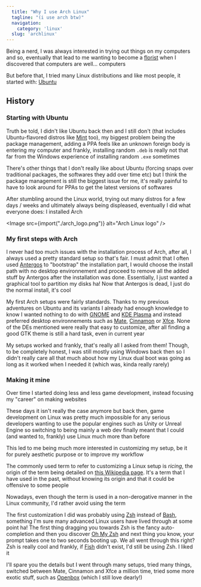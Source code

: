 ```yaml
---
  title: "Why I use Arch Linux"
  tagline: "(i use arch btw)"
  navigation:
    category: 'linux'
  slug: 'archlinux'
---
```


Being a nerd, I was always interested in trying out things on my computers and so, eventually that lead to me wanting to become a [florist](/wiki/floristry/intro) when I discovered that computers are well... computers

But before that, I tried many Linux distributions and like most people, it started with: [Ubuntu](https://ubuntu.com/)

## History

### Starting with Ubuntu

Truth be told, I didn't like Ubuntu back then and I still don't (that includes Ubuntu-flavored distros like [Mint](https://linuxmint.com/) too), my biggest problem being the package management, adding a PPA feels like an unknown foreign body is entering my computer and frankly, installing random `.deb` is really not that far from the Windows experience of installing random `.exe` sometimes

There's other things that I don't really like about Ubuntu (forcing snaps over traditional packages, the softwares they add over time etc) but I think the package management is still the biggest issue for me, it's really painful to have to look around for PPAs to get the latest versions of softwares

After stumbling around the Linux world, trying out many distros for a few days / weeks and ultimately always being displeased, eventually I did what everyone does: I installed Arch

<Image src={import("./arch_logo.png")} alt="Arch Linux logo" />

### My first steps with Arch

I never had too much issues with the installation process of Arch, after all, I always used a pretty standard setup so that's fair. I must admit that I often used [Antergos](https://en.wikipedia.org/wiki/Antergos) to "bootstrap" the installation part, I would choose the install path with no desktop environnement and proceed to remove all the added stuff by Antergos after the installation was done. Essentially, I just wanted a graphical tool to partition my disks ha! Now that Antergos is dead, I just do the normal install, it's cool

My first Arch setups were fairly standards. Thanks to my previous adventures on Ubuntu and its variants I already had enough knowledge to know I wanted nothing to do with [GNOME](https://en.wikipedia.org/wiki/GNOME) and [KDE Plasma](https://en.wikipedia.org/wiki/KDE_Plasma) and instead preferred desktop environnements such as [Mate](https://mate-desktop.org/), [Cinnamon](https://github.com/linuxmint/Cinnamon) or [Xfce](https://xfce.org/). None of the DEs mentioned were really that easy to customize, after all finding a good GTK theme is still a hard task, even in current year

My setups worked and frankly, that's really all I asked from them! Though, to be completely honest, I was still mostly using Windows back then so I didn't really care all that much about how my Linux dual boot was going as long as it worked when I needed it (which was, kinda really rarely)

### Making it mine

Over time I started doing less and less game development, instead focusing my "career" on making websites

These days it isn't really the case anymore but back then, game development on Linux was pretty much impossible for any serious developers wanting to use the popular engines such as Unity or Unreal Engine so switching to being mainly a web dev finally meant that I could (and wanted to, frankly) use Linux much more than before

This led to me being much more interested in customizing my setup, be it for purely aesthetic purpose or to improve my workflow

The commonly used term to refer to customizing a Linux setup is _ricing_, the origin of the term being detailed on [this Wikipedia page](https://en.wikipedia.org/wiki/Rice_burner). It's a term that I have used in the past, without knowing its origin and that it could be offensive to some people

Nowadays, even though the term is used in a non-derogative manner in the Linux community, I'd rather avoid using the term

The first customization I did was probably using [Zsh](https://www.zsh.org/) instead of [Bash](https://www.gnu.org/software/bash/), something I'm sure many advanced Linux users have lived through at some point ha! The first thing dragging you towards Zsh is the fancy auto-completion and then you discover [Oh My Zsh](https://github.com/ohmyzsh/ohmyzsh) and next thing you know, your prompt takes one to two seconds booting up. We all went through this right? Zsh is really cool and frankly, if [Fish](https://fishshell.com/) didn't exist, I'd still be using Zsh. I liked it

I'll spare you the details but I went through many setups, tried many things, switched between Mate, Cinnamon and Xfce a million time, tried some more exotic stuff, such as [Openbox](http://openbox.org/wiki/Main_Page) (which I still love dearly!)
